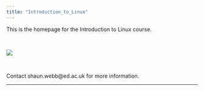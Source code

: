 ```yaml
---
title: "Introduction_to_Linux"
---
```


This is the homepage for the Introduction to Linux course.

<br>

![](images/logo.png)

</br>

Contact shaun.webb\@ed.ac.uk for more information.

------------------------------------------------------------------------
